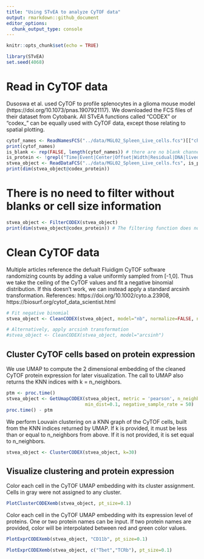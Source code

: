 ```yaml
---
title: "Using STvEA to analyze CyTOF data"
output: rmarkdown::github_document
editor_options: 
  chunk_output_type: console
---
```


```r
knitr::opts_chunk$set(echo = TRUE)
```

```r
library(STvEA)
set.seed(4068)
```

# Read in CyTOF data
Dusoswa et al. used CyTOF to profile splenocytes in a glioma mouse model (https://doi.org/10.1073/pnas.1907921117). We downloaded the FCS files of their dataset from Cytobank. All STvEA functions called "CODEX" or "codex_" can be equally used with CyTOF data, except those relating to spatial plotting.
```r
cytof_names <- ReadNamesFCS("../data/MGL02_Spleen_Live_cells.fcs")[["channels"]]
print(cytof_names)
is_blank <- rep(FALSE, length(cytof_names)) # there are no blank channels
is_protein <- !grepl("Time|Event|Center|Offset|Width|Residual|DNA|livedead|bc|^[0-9]|GFP",cytof_names)
stvea_object <- ReadDataFCS("../data/MGL02_Spleen_Live_cells.fcs", is_protein, is_blank, protein_names = cytof_names[is_protein])
print(dim(stvea_object@codex_protein))
```

# There is no need to filter without blanks or cell size information
```r
stvea_object <- FilterCODEX(stvea_object)
print(dim(stvea_object@codex_protein)) # The filtering function does not remove any cells
```

# Clean CyTOF data
Multiple articles reference the defualt Fluidigm CyTOF software randomizing counts by adding a value uniformly sampled from [-1,0]. Thus we take the ceiling of the CyTOF values and fit a negative binomial distribution. If this doesn't work, we can instead apply a standard arcsinh transformation.
References: https://doi.org/10.1002/cyto.a.23908, https://biosurf.org/cytof_data_scientist.html
```r
# Fit negative binomial
stvea_object <- CleanCODEX(stvea_object, model="nb", normalize=FALSE, num_cores=8) # set num_cores to 1 on Windows

# Alternatively, apply arcsinh transformation
#stvea_object <- CleanCODEX(stvea_object, model="arcsinh")
```

## Cluster CyTOF cells based on protein expression
We use UMAP to compute the 2 dimensional embedding of the cleaned CyTOF protein expression for later visualization. The call to UMAP also returns the KNN indices with k = n_neighbors.
```r
ptm <- proc.time()
stvea_object <- GetUmapCODEX(stvea_object, metric = 'pearson', n_neighbors=30,
                             min_dist=0.1, negative_sample_rate = 50)
proc.time() - ptm
```

We perform Louvain clustering on a KNN graph of the CyTOF cells, built from the KNN indices returned by UMAP. If k is provided, it must be less than or equal to n_neighbors from above. If it is not provided, it is set equal to n_neighbors.
```r
stvea_object <- ClusterCODEX(stvea_object, k=30)
```

## Visualize clustering and protein expression 
Color each cell in the CyTOF UMAP embedding with its cluster assignment.
Cells in gray were not assigned to any cluster.
```r
PlotClusterCODEXemb(stvea_object, pt_size=0.1)
```

Color each cell in the CyTOF UMAP embedding with its expression level of proteins.
One or two protein names can be input. If two protein names are provided,
color will be interpolated between red and green color values.
```r
PlotExprCODEXemb(stvea_object, "CD11b", pt_size=0.1)
```

```r
PlotExprCODEXemb(stvea_object, c("Tbet","TCRb"), pt_size=0.1)
```

